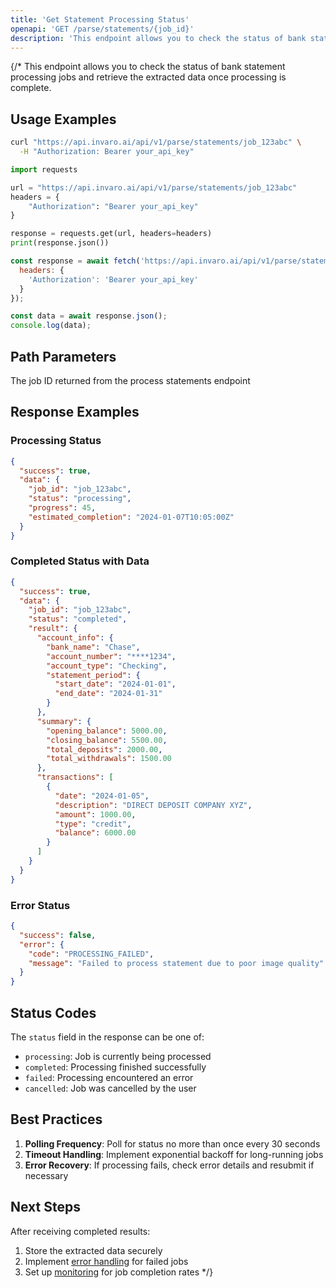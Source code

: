 ```yaml
---
title: 'Get Statement Processing Status'
openapi: 'GET /parse/statements/{job_id}'
description: 'This endpoint allows you to check the status of bank statement processing jobs and retrieve the extracted data once processing is complete.'
---
```


{/* This endpoint allows you to check the status of bank statement processing jobs and retrieve the extracted data once processing is complete.

## Usage Examples

<CodeGroup>

```bash cURL
curl "https://api.invaro.ai/api/v1/parse/statements/job_123abc" \
  -H "Authorization: Bearer your_api_key"
```

```python Python
import requests

url = "https://api.invaro.ai/api/v1/parse/statements/job_123abc"
headers = {
    "Authorization": "Bearer your_api_key"
}

response = requests.get(url, headers=headers)
print(response.json())
```

```javascript JavaScript
const response = await fetch('https://api.invaro.ai/api/v1/parse/statements/job_123abc', {
  headers: {
    'Authorization': 'Bearer your_api_key'
  }
});

const data = await response.json();
console.log(data);
```

</CodeGroup>

## Path Parameters

<ParamField path="job_id" type="string" required>
  The job ID returned from the process statements endpoint
</ParamField>

## Response Examples

### Processing Status

```json
{
  "success": true,
  "data": {
    "job_id": "job_123abc",
    "status": "processing",
    "progress": 45,
    "estimated_completion": "2024-01-07T10:05:00Z"
  }
}
```

### Completed Status with Data

```json
{
  "success": true,
  "data": {
    "job_id": "job_123abc",
    "status": "completed",
    "result": {
      "account_info": {
        "bank_name": "Chase",
        "account_number": "****1234",
        "account_type": "Checking",
        "statement_period": {
          "start_date": "2024-01-01",
          "end_date": "2024-01-31"
        }
      },
      "summary": {
        "opening_balance": 5000.00,
        "closing_balance": 5500.00,
        "total_deposits": 2000.00,
        "total_withdrawals": 1500.00
      },
      "transactions": [
        {
          "date": "2024-01-05",
          "description": "DIRECT DEPOSIT COMPANY XYZ",
          "amount": 1000.00,
          "type": "credit",
          "balance": 6000.00
        }
      ]
    }
  }
}
```

### Error Status

```json
{
  "success": false,
  "error": {
    "code": "PROCESSING_FAILED",
    "message": "Failed to process statement due to poor image quality"
  }
}
```

## Status Codes

The `status` field in the response can be one of:
- `processing`: Job is currently being processed
- `completed`: Processing finished successfully
- `failed`: Processing encountered an error
- `cancelled`: Job was cancelled by the user

## Best Practices

1. **Polling Frequency**: Poll for status no more than once every 30 seconds
2. **Timeout Handling**: Implement exponential backoff for long-running jobs
3. **Error Recovery**: If processing fails, check error details and resubmit if necessary

## Next Steps

After receiving completed results:
1. Store the extracted data securely
2. Implement [error handling](/api-reference/best-practices/error-handling) for failed jobs
3. Set up [monitoring](/api-reference/best-practices/monitoring) for job completion rates  */}